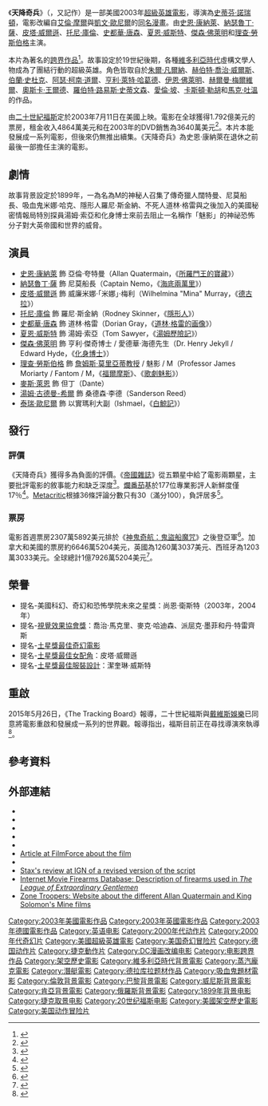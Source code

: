 {{noteTA
|T=zh-tw:天降奇兵 (電影);zh-cn:天降奇兵 (电影);zh-hk:奇幻兵團LXG;
|G1=Show
|G2=Movie
|1=zh-tw:天降奇兵;zh-cn:天降奇兵;zh-hk:奇幻兵團LXG;
}}
{{Infobox film
| name           = 天降奇兵
| original_name  = {{lang|en|''The League of Extraordinary Gentlemen''}}
| image          = The league of Extraordinary Gentlemen Poster.jpg
| caption        = 電影海報
| director       = [[史蒂芬·諾瑞頓|史蒂芬·諾瑞頓]]
| producer       = [[史恩·康納萊|史恩·康納萊]]<br />特雷沃·阿爾伯特<br />瑞克·貝納塔爾<br />[[馬克·戈登|馬克·戈登]]<br />[[唐·墨菲|唐·墨菲]]<br />麥可·納爾遜
| writer         = [[詹姆斯·羅賓遜_(編劇)|詹姆斯·戴爾羅賓遜]]
| based_on       = {{based on|[[天降奇兵_(漫畫)|天降奇兵]]|[[艾倫·摩爾|艾倫·摩爾]]<br />[[凱文·歐尼爾|凱文·歐尼爾]]}}
| starring       = 史恩·康納萊<br />[[納瑟魯丁·薩|納瑟魯丁·薩]]<br />[[皮塔·威爾遜|皮塔·威爾遜]]<br />[[托尼·庫倫|托尼·庫倫]]<br />[[史都華·唐森|史都華·唐森]]<br />[[夏恩·威斯特|夏恩·威斯特]]<br />[[傑森·佛萊明|傑森·佛萊明]]<br />[[理查·勞斯伯格|理查·勞斯伯格]]
| music          = [[崔佛·瓊斯|崔佛·瓊斯]]
| cinematography = [[丹·勞斯特森|丹·勞斯特森]]
| editing        = [[保羅·魯貝爾|保羅·魯貝爾]]
| studio         = [[二十世紀福斯|二十世紀福斯]]<br />Angry Films<br />International Production Company<br />JD Productions
| distributor    = 二十世紀福斯
| released       = {{start date|2003|7|11}}
| runtime        = 110分鐘
| country        = {{USA}}<br/>{{GBR}}<br/>{{DEU}}<ref>{{cite web|url=http://ftvdb.bfi.org.uk/sift/title/738940|work=[[British_Film_Institute|British Film Institute]]|accessdate=2012-11-10|title=The League of Extraordinary Gentlemen|location=London|archive-url=https://web.archive.org/web/20121116061721/http://ftvdb.bfi.org.uk/sift/title/738940|archive-date=2012-11-16|dead-url=yes}}</ref>
| language       = 英語
| budget         = 7800萬美元<ref name="boxofficemojo.com">{{cite web|url=http://www.boxofficemojo.com/movies/?page=main&id=leagueofextraordinarygentlemen.htm|title=The League of Extraordinary Gentlemen (2003) - Box Office Mojo|work=boxofficemojo.com|accessdate=2015-06-01|archive-date=2015-07-08|archive-url=https://web.archive.org/web/20150708200210/http://www.boxofficemojo.com/movies/?page=main&id=leagueofextraordinarygentlemen.htm|dead-url=no}}</ref>
| gross          = 1.792億美元<ref name="boxofficemojo.com"/>
| cn_name        = 天降奇兵／非凡绅士联盟
| hk_name        = 奇幻兵團LXG
| tw_name        = 天降奇兵
}}
《'''天降奇兵'''》（{{lang-en|'''''The League of Extraordinary Gentlemen'''''}}，又記作{{lang-en|'''''LXG'''''}}）是一部美國2003年[[超級英雄電影|超級英雄電影]]，導演為[[史蒂芬·諾瑞頓|史蒂芬·諾瑞頓]]，電影改編自[[艾倫·摩爾|艾倫·摩爾]]與[[凱文·歐尼爾|凱文·歐尼爾]]的[[天降奇兵_(漫畫)|同名漫畫]]。由[[史恩·康納萊|史恩·康納萊]]、[[納瑟魯丁·薩|納瑟魯丁·薩]]、[[皮塔·威爾遜|皮塔·威爾遜]]、[[托尼·庫倫|托尼·庫倫]]、[[史都華·唐森|史都華·唐森]]、[[夏恩·威斯特|夏恩·威斯特]]、[[傑森·佛萊明|傑森·佛萊明]]和[[理查·勞斯伯格|理查·勞斯伯格]]主演。

本片為著名的[[跨界作品|跨界作品]]<ref>{{cite web|url=http://www.allmovie.com/movie/the-league-of-extraordinary-gentlemen-v281053|work=Allmovie|title=The League of Extraordinary Gentlemen|author=Tobey, Matthew|accessdate=2012-11-10|archive-date=2012-10-19|archive-url=https://web.archive.org/web/20121019034306/http://www.allmovie.com/movie/the-league-of-extraordinary-gentlemen-v281053|dead-url=no}}</ref>。故事設定於19世紀後期，各種[[維多利亞時代|維多利亞時代]]虛構文學人物成為了團結行動的超級英雄。角色皆取自於[[朱爾·凡爾納|朱爾·凡爾納]]、[[赫伯特·喬治·威爾斯|赫伯特·喬治·威爾斯]]、[[伯蘭·史杜克|伯蘭·史杜克]]、[[阿瑟·柯南·道爾|阿瑟·柯南·道爾]]、[[亨利·萊特·哈葛德|亨利·萊特·哈葛德]]、[[伊恩·佛萊明|伊恩·佛萊明]]、[[赫爾曼·梅爾維爾|赫爾曼·梅爾維爾]]、[[奧斯卡·王爾德|奧斯卡·王爾德]]、[[羅伯特·路易斯·史蒂文森|羅伯特·路易斯·史蒂文森]]、[[愛倫·坡|愛倫·坡]]、[[卡斯頓·勒胡|卡斯頓·勒胡]]和[[馬克·吐溫|馬克·吐溫]]的作品。

由[[二十世紀福斯|二十世紀福斯]]定於2003年7月11日在美國上映。電影在全球獲得1.792億美元的票房，租金收入4864萬美元和在2003年的DVD銷售為3640萬美元<ref>{{cite web|url=http://www.the-numbers.com/movies/2003/TLOEG.php|title=The Numbers: Box Office Data|publisher=|accessdate=2014-10-04|archive-date=2014-01-07|archive-url=https://web.archive.org/web/20140107212340/http://www.the-numbers.com/movies/2003/TLOEG.php|dead-url=no}}</ref>。本片本能發展成一系列電影，但後來仍無推出續集。《天降奇兵》為史恩·康納萊在退休之前最後一部擔任主演的電影。

== 劇情 ==
故事背景設定於1899年，一為名為M的神秘人召集了傳奇獵人闊特曼、尼莫船長、吸血鬼米娜·哈克、隱形人羅尼·斯金納、不死人道林·格雷與之後加入的美國秘密情報局特別探員湯姆·索亞和化身博士來前去阻止一名稱作「魅影」的神祕恐怖分子對大英帝國和世界的威脅。

== 演員 ==
*[[史恩·康納萊|史恩·康納萊]] 飾 亞倫·夸特曼（Allan Quatermain，《[[所羅門王的寶藏|所羅門王的寶藏]]》）
*[[納瑟魯丁·薩|納瑟魯丁·薩]] 飾 尼莫船長（Captain Nemo，《[[海底兩萬里|海底兩萬里]]》）
*[[皮塔·威爾遜|皮塔·威爾遜]] 飾 威廉米娜·「米娜」·梅利（Wilhelmina "Mina" Murray，《[[德古拉|德古拉]]》）
*[[托尼·庫倫|托尼·庫倫]] 飾 羅尼·斯金納（Rodney Skinner，《[[隱形人|隱形人]]》）
*[[史都華·唐森|史都華·唐森]] 飾 道林·格雷（Dorian Gray，《[[道林·格雷的画像|道林·格雷的画像]]》）
*[[夏恩·威斯特|夏恩·威斯特]] 飾 湯姆·索亞（Tom Sawyer，《[[湯姆歷險記|湯姆歷險記]]》）
*[[傑森·佛萊明|傑森·佛萊明]] 飾 亨利·傑奇博士 / 愛德華·海德先生（Dr. Henry Jekyll / Edward Hyde，《[[化身博士|化身博士]]》）
*[[理查·勞斯伯格|理查·勞斯伯格]] 飾 [[詹姆斯·莫里亞蒂教授|詹姆斯·莫里亞蒂教授]] / 魅影 / M（Professor James Moriarty / Fantom / M，《[[福爾摩斯|福爾摩斯]]》、《[[歌劇魅影|歌劇魅影]]》）
*[[麥斯·萊恩|麥斯·萊恩]] 飾 但丁（Dante）
*[[湯姆·古德曼-希爾|湯姆·古德曼-希爾]] 飾 桑德森·李德（Sanderson Reed）
*[[泰瑞·歐尼爾|泰瑞·歐尼爾]] 飾 以實瑪利大副（Ishmael，《[[白鯨記|白鯨記]]》）

== 發行 ==
=== 評價 ===
《天降奇兵》獲得多為負面的評價。《[[帝國雜誌|帝國雜誌]]》從五顆星中給了電影兩顆星，主要批評電影的敘事能力和缺乏深度<ref>{{cite web | url=http://www.empireonline.com/reviews/ReviewComplete.asp?FID=9460 | title=''The League of Extraordinary Gentlemen'' | publisher=[[Empire_(film_magazine)|''Empire'' magazine]] | accessdate=2011-05-17 | archive-date=2012-10-20 | archive-url=https://web.archive.org/web/20121020121947/http://www.empireonline.com/reviews/ReviewComplete.asp?FID=9460 | dead-url=no }}</ref>。[[爛番茄|爛番茄]]基於177位專業影評人新鮮度僅17％<ref>{{cite web | url=http://www.rottentomatoes.com/m/league_of_extraordinary_gentlemen/ | title=''The League of Extraordinary Gentlemen'' | publisher=Flixster | work=[[Rotten_Tomatoes|Rotten Tomatoes]] | accessdate=2011-05-17 | archive-date=2011-06-29 | archive-url=https://web.archive.org/web/20110629004316/http://www.rottentomatoes.com/m/league_of_extraordinary_gentlemen | dead-url=no }}</ref>。[[Metacritic|Metacritic]]根據36條評論分數只有30（滿分100），負評居多<ref>{{cite web | url=http://www.metacritic.com/movie/the-league-of-extraordinary-gentlemen | title=''The League of Extraordinary Gentlemen'' | publisher=''[[Metacritic|Metacritic]]'' | accessdate=2011-05-17 | archive-date=2010-11-03 | archive-url=https://web.archive.org/web/20101103234542/http://www.metacritic.com/movie/the-league-of-extraordinary-gentlemen | dead-url=no }}</ref>。

=== 票房 ===
電影首週票房2307萬5892美元排於《[[神鬼奇航：鬼盜船魔咒|神鬼奇航：鬼盜船魔咒]]》之後登亞軍<ref>{{cite web | url=http://www.boxofficemojo.com/movies/?page=main&id=leagueofextraordinarygentlemen.htm | title=''The League of Extraordinary Gentlemen'' | publisher=''[[Box_Office_Mojo|Box Office Mojo]]'' | accessdate=2011-05-17 | archive-date=2012-11-02 | archive-url=https://web.archive.org/web/20121102192052/http://www.boxofficemojo.com/movies/?page=main&id=leagueofextraordinarygentlemen.htm | dead-url=no }}</ref>。加拿大和美國的票房約6646萬5204美元，英國為1260萬3037美元、西班牙為1203萬3033美元。全球總計1億7926萬5204美元<ref>{{cite web | url=http://www.boxofficemojo.com/movies/?page=intl&id=leagueofextraordinarygentlemen.htm | title=''The League of Extraordinary Gentlemen - Foreign Gross'' | publisher=''[[Box_Office_Mojo|Box Office Mojo]]'' | accessdate=2011-05-17 | archive-date=2012-10-23 | archive-url=https://web.archive.org/web/20121023104316/http://www.boxofficemojo.com/movies/?page=intl&id=leagueofextraordinarygentlemen.htm | dead-url=no }}</ref>。

== 榮譽 ==
*提名-美國科幻、奇幻和恐怖學院未來之星獎：尚恩·衛斯特（2003年，2004年）
*提名-[[視覺效果協會|視覺效果協會獎]]：喬治·馬克里、麥克·哈迪森、派屈克·墨菲和丹·特雷齊斯
*提名-[[土星獎|土星獎最佳奇幻電影]]
*提名-[[土星獎|土星獎最佳女配角]]：皮塔·威爾遜
*提名-[[土星獎|土星獎最佳服裝設計]]：潔奎琳·威斯特

== 重啟 ==
2015年5月26日，《The Tracking Board》報導，二十世紀福斯與[[戴維斯娛樂|戴維斯娛樂]]已同意將電影重啟和發展成一系列的世界觀。報導指出，福斯目前正在尋找導演來執導<ref>{{cite web|url=http://www.tracking-board.com/tb-exclusive-fox-enters-development-on-a-reboot-of-the-league-of-extraordinary-gentlemen/|title={TB EXCLUSIVE} Fox Enters Development on “The League Of Extraordinary Gentlemen” Reboot - The Tracking Board|work=The Tracking Board}}</ref>。

== 參考資料 ==
{{Reflist}}

== 外部連結 ==
* {{IMDb title|id=0311429|title=The League of Extraordinary Gentlemen}}
* {{Amg movie|281053|The League of Extraordinary Gentlemen}}
* {{mojo title|leagueofextraordinarygentlemen|The League of Extraordinary Gentlemen}}
* {{rotten-tomatoes|league_of_extraordinary_gentlemen|The League of Extraordinary Gentlemen}}
* {{metacritic film|the-league-of-extraordinary-gentlemen|The League of Extraordinary Gentlemen}}
* [http://filmforce.ign.com/articles/317/317027p1.html Article at FilmForce about the film]{{Wayback|url=http://filmforce.ign.com/articles/317/317027p1.html |date=20080907142849 }}
* {{cite web|title=Early review of the "LXG" script |url=http://www.corona.bc.ca/films/directorscut/001006 |archiveurl=https://web.archive.org/web/20001214100900/http://www.corona.bc.ca/films/directorscut/001006 |archivedate=2000-12-14 |deadurl=yes }}
* [http://movies.ign.com/articles/358/358223p1.html Stax's review at IGN of a revised version of the script]{{Wayback|url=http://movies.ign.com/articles/358/358223p1.html |date=20110522121809 }}
* [http://www.imfdb.org/index.php/The_League_of_Extraordinary_Gentlemen Internet Movie Firearms Database: Description of firearms used in ''The League of Extraordinary Gentlemen'']{{Wayback|url=http://www.imfdb.org/index.php/The_League_of_Extraordinary_Gentlemen |date=20150610061446 }}
* [https://archive.is/20130615084010/http://www.zonetroopers.com/5/post/2011/10/king-solomons-mines-1985-1986.html Zone Troopers: Website about the different Allan Quatermain and King Solomon's Mine films]

{{DC漫画电影}}
{{Authority control}}
{{DEFAULTSORT:The League of Extraordinary Gentlemen (film)}}
[[Category:2003年美國電影作品|Category:2003年美國電影作品]]
[[Category:2003年英國電影作品|Category:2003年英國電影作品]]
[[Category:2003年德國電影作品|Category:2003年德國電影作品]]
[[Category:英语电影|Category:英语电影]]
[[Category:2000年代动作片|Category:2000年代动作片]]
[[Category:2000年代奇幻片|Category:2000年代奇幻片]]
[[Category:美國超級英雄電影|Category:美國超級英雄電影]]
[[Category:美国奇幻冒险片|Category:美国奇幻冒险片]]
[[Category:德国动作片|Category:德国动作片]]
[[Category:捷克動作片|Category:捷克動作片]]
[[Category:DC漫画改编电影|Category:DC漫画改编电影]]
[[Category:电影跨界作品|Category:电影跨界作品]]
[[Category:架空歷史電影|Category:架空歷史電影]]
[[Category:維多利亞時代背景電影|Category:維多利亞時代背景電影]]
[[Category:蒸汽龐克電影|Category:蒸汽龐克電影]]
[[Category:潛艇電影|Category:潛艇電影]]
[[Category:德拉库拉题材作品|Category:德拉库拉题材作品]]
[[Category:吸血鬼題材電影|Category:吸血鬼題材電影]]
[[Category:倫敦背景電影|Category:倫敦背景電影]]
[[Category:巴黎背景電影|Category:巴黎背景電影]]
[[Category:威尼斯背景電影|Category:威尼斯背景電影]]
[[Category:肯亞背景電影|Category:肯亞背景電影]]
[[Category:俄羅斯背景電影|Category:俄羅斯背景電影]]
[[Category:1899年背景电影|Category:1899年背景电影]]
[[Category:捷克取景电影|Category:捷克取景电影]]
[[Category:20世纪福斯电影|Category:20世纪福斯电影]]
[[Category:美國架空歷史電影|Category:美國架空歷史電影]]
[[Category:美国动作冒险片|Category:美国动作冒险片]]